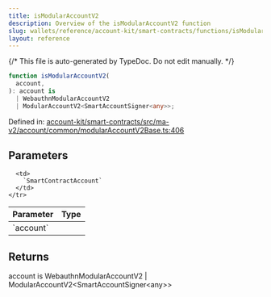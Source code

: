```yaml
---
title: isModularAccountV2
description: Overview of the isModularAccountV2 function
slug: wallets/reference/account-kit/smart-contracts/functions/isModularAccountV2
layout: reference
---
```


{/* This file is auto-generated by TypeDoc. Do not edit manually. */}

```ts
function isModularAccountV2(
  account,
): account is
  | WebauthnModularAccountV2
  | ModularAccountV2<SmartAccountSigner<any>>;
```

Defined in: [account-kit/smart-contracts/src/ma-v2/account/common/modularAccountV2Base.ts:406](https://github.com/alchemyplatform/aa-sdk/blob/c1a84188d03473acac2fdb49fb7cd7fdba73169b/account-kit/smart-contracts/src/ma-v2/account/common/modularAccountV2Base.ts#L406)

## Parameters

<table>
  <thead>
    <tr>
      <th align="left">Parameter</th>
      <th align="left">Type</th>
    </tr>
  </thead>

  <tbody>
    <tr>
      <td>
        `account`
      </td>

      <td>
        `SmartContractAccount`
      </td>
    </tr>

  </tbody>
</table>

## Returns

account is WebauthnModularAccountV2 | ModularAccountV2\<SmartAccountSigner\<any>>
